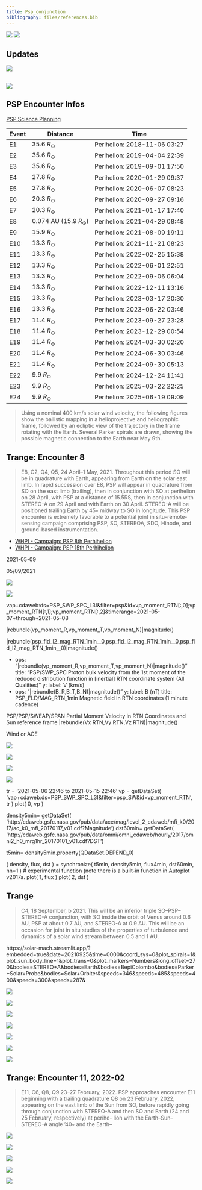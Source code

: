 ```yaml
---
title: Psp_conjunction
bibliography: files/references.bib
---
```


![](https://psp-gateway.jhuapl.edu/website/SciencePlanning/Encounters/E8_orbit.png) ![](https://psp-gateway.jhuapl.edu/website/SciencePlanning/Encounters/E8_HEE.png)

## Updates

![](images/paste-11.png)

## ![](images/paste-12.png)

## PSP Encounter Infos

[PSP Science Planning](https://psp-gateway.jhuapl.edu/website/SciencePlanning/Encounters)

| Event | Distance                    | Time                         |
|-------|-----------------------------|------------------------------|
| E1    | 35.6 $R_{\odot}$            | Perihelion: 2018-11-06 03:27 |
| E2    | 35.6 $R_{\odot}$            | Perihelion: 2019-04-04 22:39 |
| E3    | 35.6 $R_{\odot}$            | Perihelion: 2019-09-01 17:50 |
| E4    | 27.8 $R_{\odot}$            | Perihelion: 2020-01-29 09:37 |
| E5    | 27.8 $R_{\odot}$            | Perihelion: 2020-06-07 08:23 |
| E6    | 20.3 $R_{\odot}$            | Perihelion: 2020-09-27 09:16 |
| E7    | 20.3 $R_{\odot}$            | Perihelion: 2021-01-17 17:40 |
| E8    | 0.074 AU (15.9 $R_{\odot}$) | Perihelion: 2021-04-29 08:48 |
| E9    | 15.9 $R_{\odot}$            | Perihelion: 2021-08-09 19:11 |
| E10   | 13.3 $R_{\odot}$            | Perihelion: 2021-11-21 08:23 |
| E11   | 13.3 $R_{\odot}$            | Perihelion: 2022-02-25 15:38 |
| E12   | 13.3 $R_{\odot}$            | Perihelion: 2022-06-01 22:51 |
| E13   | 13.3 $R_{\odot}$            | Perihelion: 2022-09-06 06:04 |
| E14   | 13.3 $R_{\odot}$            | Perihelion: 2022-12-11 13:16 |
| E15   | 13.3 $R_{\odot}$            | Perihelion: 2023-03-17 20:30 |
| E16   | 13.3 $R_{\odot}$            | Perihelion: 2023-06-22 03:46 |
| E17   | 11.4 $R_{\odot}$            | Perihelion: 2023-09-27 23:28 |
| E18   | 11.4 $R_{\odot}$            | Perihelion: 2023-12-29 00:54 |
| E19   | 11.4 $R_{\odot}$            | Perihelion: 2024-03-30 02:20 |
| E20   | 11.4 $R_{\odot}$            | Perihelion: 2024-06-30 03:46 |
| E21   | 11.4 $R_{\odot}$            | Perihelion: 2024-09-30 05:13 |
| E22   | 9.9 $R_{\odot}$             | Perihelion: 2024-12-24 11:41 |
| E23   | 9.9 $R_{\odot}$             | Perihelion: 2025-03-22 22:25 |
| E24   | 9.9 $R_{\odot}$             | Perihelion: 2025-06-19 09:09 |

> Using a nominal 400 km/s solar wind velocity, the following figures show the ballistic mapping in a helioprojective and heliographic frame, followed by an ecliptic view of the trajectory in the frame rotating with the Earth. Several Parker spirals are drawn, showing the possible magnetic connection to the Earth near May 9th.

## Trange: Encounter 8

> E8, C2, Q4, Q5, 24 April–1 May, 2021. Throughout this period SO will be in quadrature with Earth, appearing from Earth on the solar east limb. In rapid succession over E8, PSP will appear in quadrature from SO on the east limb (trailing), then in conjunction with SO at perihelion on 28 April, with PSP at a distance of 15.5RS, then in conjunction with STEREO-A on 29 April and with Earth on 30 April. STEREO-A will be positioned trailing Earth by 45◦ midway to SO in longitude. This PSP encounter is extremely favorable to a potential joint in situ–remote-sensing campaign comprising PSP, SO, STEREOA, SDO, Hinode, and ground-based instrumentation.

-   [WHPI - Campaign: PSP 8th Perhihelion](https://whpi.hao.ucar.edu/whpi_campaign-psp8p.php)
-   [WHPI - Campaign: PSP 15th Perhihelion](https://whpi.hao.ucar.edu/whpi_campaign-psp15p.php)

2021-05-09

05/09/2021

![](images/wind.png)

![](images/psp.png)

vap+cdaweb:ds=PSP_SWP_SPC_L3I&filter=psp&id=vp_moment_RTN\[:,0\];vp_moment_RTN\[:,1\];vp_moment_RTN\[:,2\]&timerange=2021-05-07+through+2021-05-08

\|rebundle(vp_moment_R,vp_moment_T,vp_moment_N)\|magnitude()

\|rebundle(psp_fld_l2_mag_RTN_1min\_\_0,psp_fld_l2_mag_RTN_1min\_\_0,psp_fld_l2_mag_RTN_1min\_\_0)\|magnitude()

-   ops: "\|rebundle(vp_moment_R,vp_moment_T,vp_moment_N)\|magnitude()" title: "PSP/SWP_SPC Proton bulk velocity from the 1st moment of the reduced distribution function in \[inertial\] RTN coordinate system (All Qualities)" y: label: V (km/s)
-   ops: "\|rebundle(B_R,B_T,B_N)\|magnitude()" y: label: B (nT) title: PSP_FLD/MAG_RTN_1min Magnetic field in RTN coordinates (1 minute cadence)

PSP/PSP/SWEAP/SPAN Partial Moment Velocity in RTN Coordinates and Sun reference frame \|rebundle(Vx RTN,Vy RTN,Vz RTN)\|magnitude()

Wind or ACE

![](images/paste-2.png)

![](images/paste-1.png)

<!-- ![](https://www.ngdc.noaa.gov/dscovr/plots/dscovr_1day_plots/2021/05/20210509-day.png) -->

::: {.column-page layout-nrow="1"}
![](https://www.ngdc.noaa.gov/dscovr/plots/dscovr_3day_plots/2021/20210510-3day.png)

![](https://www.ngdc.noaa.gov/dscovr/plots/dscovr_3day_plots/2021/20210513-3day.png)
:::

tr = '2021-05-06 22:46 to 2021-05-15 22:46' vp = getDataSet( 'vap+cdaweb:ds=PSP_SWP_SPC_L3I&filter=psp_SW&id=vp_moment_RTN', tr ) plot( 0, vp )

density5min= getDataSet( 'http://cdaweb.gsfc.nasa.gov/pub/data/ace/mag/level_2_cdaweb/mfi_k0/2017/ac_k0_mfi_20170117_v01.cdf?Magnitude') dst60min= getDataSet( 'http://cdaweb.gsfc.nasa.gov/pub/data/omni/omni_cdaweb/hourly/2017/omni2_h0_mrg1hr_20170101_v01.cdf?DST')

t5min= density5min.property(QDataSet.DEPEND_0)

( density, flux, dst ) = synchronize( t5min, density5min, flux4min, dst60min, nn=1 ) \# experimental function (note there is a built-in function in Autoplot v2017a. plot( 1, flux ) plot( 2, dst )

## Trange

> C4, 18 September, b 2021. This will be an inferior triple SO–PSP–STEREO-A conjunction, with SO inside the orbit of Venus around 0.6 AU, PSP at about 0.7 AU, and STEREO-A at 0.9 AU. This will be an occasion for joint in situ studies of the properties of turbulence and dynamics of a solar wind stream between 0.5 and 1 AU.

https://solar-mach.streamlit.app/?embedded=true&date=20210925&time=0000&coord_sys=0&plot_spirals=1&plot_sun_body_line=1&plot_trans=0&plot_markers=Numbers&long_offset=270&bodies=STEREO+A&bodies=Earth&bodies=BepiColombo&bodies=Parker+Solar+Probe&bodies=Solar+Orbiter&speeds=346&speeds=485&speeds=400&speeds=300&speeds=287&

![](images/paste-8.png)

![](images/paste-9.png)

![](images/paste-7.png)

![](images/paste-6.png)

![](images/paste-10.png)

::: {.column-page layout-nrow="1"}
![](https://www.ngdc.noaa.gov/dscovr/plots/dscovr_3day_plots/2021/20210802-3day.png)

![](https://www.ngdc.noaa.gov/dscovr/plots/dscovr_3day_plots/2021/20210805-3day.png)
:::

## Trange: Encounter 11, 2022-02

> E11, C6, Q8, Q9 23–27 February, 2022. PSP approaches encounter E11 beginning with a trailing quadrature Q8 on 23 February, 2022, appearing on the east limb of the Sun from SO, before rapidly going through conjunction with STEREO-A and then SO and Earth (24 and 25 February, respectively) at perihe- lion with the Earth–Sun–STEREO-A angle '40◦ and the Earth–

![](images/paste-3.png)

[![](images/paste-4.png)](https://psp-gateway.jhuapl.edu/website/SciencePlanning/Encounters/E11_HEE.png)

![](images/paste-5.png)

::: {.column-page layout-nrow="1"}
![](https://www.ngdc.noaa.gov/dscovr/plots/dscovr_3day_plots/2022/20220225-3day.png)

![](https://www.ngdc.noaa.gov/dscovr/plots/dscovr_3day_plots/2022/20220228-3day.png)
:::